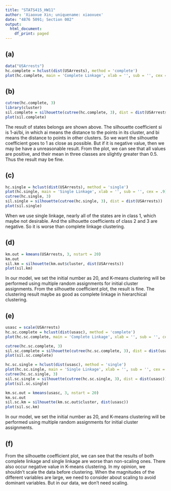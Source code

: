 ```yaml
---
title: "STATS415_HW11"
author: 'Xiaoxue Xin; uniquename: xiaoxuex'
date: "4876 5091; Section 002"
output:
  html_document:
    df_print: paged
---
```


## (a)

```r
data("USArrests")
hc.complete = hclust(dist(USArrests), method = 'complete')
plot(hc.complete, main = 'Complete Linkage', xlab = '', sub = '', cex = .9)
```

## (b)


```r
cutree(hc.complete, 3)
library(cluster)
sil.complete = silhouette(cutree(hc.complete, 3), dist = dist(USArrests))
plot(sil.complete)
```

The result of states belongs are shown above. The silhouette coefficient si is 1-ai/bi, in which ai means the distance to the points in its cluster, and bi means the distance to points in other clusters. So we want the silhouette coefficient goes to 1 as close as possible. But if it is negative value, then we may be have a unreasonable result. From the plot, we can see that all values are positive, and their mean in three classes are slightly greater than 0.5. Thus the result may be fine.

## (c)


```r
hc.single = hclust(dist(USArrests), method = 'single')
plot(hc.single, main = 'Single Linkage', xlab = '', sub = '', cex = .9)
cutree(hc.single, 3)
sil.single = silhouette(cutree(hc.single, 3), dist = dist(USArrests))
plot(sil.single)
```

When we use single linkage, nearly all of the states are in class 1, which maybe not desirable. And the silhouette coefficients of class 2 and 3 are negative. So it is worse than complete linkage clustering.

## (d)

```r
km.out = kmeans(USArrests, 3, nstart = 20)
km.out
sil.km = silhouette(km.out$cluster, dist(USArrests))
plot(sil.km)
```

In our model, we set the initial number as 20, and K-means clustering will be performed using multiple random assignments for initial cluster assignments.
From the silhouette coefficient plot, the result is fine. The clustering result maybe as good as complete linkage in hierarchical clustering.

## (e)

```r
usasc = scale(USArrests)
hc.sc.complete = hclust(dist(usasc), method = 'complete')
plot(hc.sc.complete, main = 'Complete Linkage', xlab = '', sub = '', cex = .9)
```

```r
cutree(hc.sc.complete, 3)
sil.sc.complete = silhouette(cutree(hc.sc.complete, 3), dist = dist(usasc))
plot(sil.sc.complete)
```

```r
hc.sc.single = hclust(dist(usasc), method = 'single')
plot(hc.sc.single, main = 'Single Linkage', xlab = '', sub = '', cex = .9)
cutree(hc.sc.single, 3)
sil.sc.single = silhouette(cutree(hc.sc.single, 3), dist = dist(usasc))
plot(sil.sc.single)
```

```r
km.sc.out = kmeans(usasc, 3, nstart = 20)
km.sc.out
sil.sc.km = silhouette(km.sc.out$cluster, dist(usasc))
plot(sil.sc.km)
```


In our model, we set the initial number as 20, and K-means clustering will be performed using multiple random assignments for initial cluster assignments.


## (f)
From the silhouette coefficient plot, we can see that the results of both complete linkage and single linkage are worse than non-scaling ones. There also occur negative value in K-means clustering. In my opinion, we shouldn't scale the data before clustering. When the magnitudes of the different variables are large, we need to consider about scaling to avoid dominant variables. But in our data, we don't need scaling.




